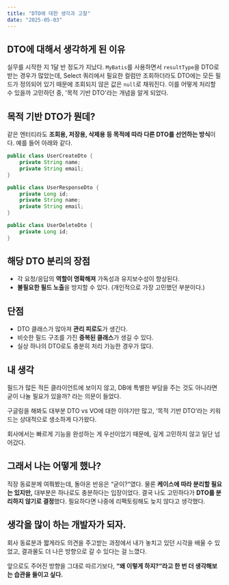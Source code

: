 ```yaml
---
title: "DTO에 대한 생각과 고찰"
date: "2025-05-03"
---
```


## DTO에 대해서 생각하게 된 이유
실무를 시작한 지 1달 반 정도가 지났다. `MyBatis`를 사용하면서 `resultType`을 DTO로 받는 경우가 많았는데,
Select 쿼리에서 필요한 컬럼만 조회하더라도 DTO에는 모든 필드가 정의되어 있기 때문에 조회되지 않은 값은 `null`로 채워진다.
이를 어떻게 처리할 수 있을까 고민하던 중, '목적 기반 DTO'라는 개념을 알게 되었다.
## 목적 기반 DTO가 뭔데?
같은 엔터티라도 **조회용, 저장용, 삭제용 등 목적에 따라 다른 DTO를 선언하는 방식**이다. 예를 들어 아래와 같다.
```java
public class UserCreateDto {
    private String name;
    private String email;
}

public class UserResponseDto {
    private Long id;
    private String name;
    private String email;
}

public class UserDeleteDto {
    private Long id;
}
```
## 해당 DTO 분리의 장점
* 각 요청/응답의 **역할이 명확해져** 가독성과 유지보수성이 향상된다.
* **불필요한 필드 노출**을 방지할 수 있다. (개인적으로 가장 고민했던 부분이다.)
## 단점
* DTO 클래스가 많아져 **관리 피로도**가 생긴다.
* 비슷한 필드 구조를 가진 **중복된 클래스**가 생길 수 있다.
* 실상 하나의 DTO로도 충분히 처리 가능한 경우가 많다.
## 내 생각
필드가 많든 적든 클라이언트에 보이지 않고, DB에 특별한 부담을 주는 것도 아니라면
굳이 나눌 필요가 있을까? 라는 의문이 들었다.

구글링을 해봐도 대부분 DTO vs VO에 대한 이야기만 많고,
‘목적 기반 DTO’라는 키워드는 상대적으로 생소하게 다가왔다.

회사에서는 빠르게 기능을 완성하는 게 우선이었기 때문에,
깊게 고민하지 않고 일단 넘어갔다.
## 그래서 나는 어떻게 했나?
직장 동료분께 여쭤봤는데, 돌아온 반응은 “굳이?“였다.
물론 **케이스에 따라 분리할 필요는 있지만,** 대부분은 하나로도 충분하다는 입장이었다.
결국 나도 고민하다가 **DTO를 분리하지 않기로 결정**했다.
필요하다면 나중에 리팩토링해도 늦지 않다고 생각했다.
## 생각을 많이 하는 개발자가 되자.
회사 동료분과 짧게라도 의견을 주고받는 과정에서
내가 놓치고 있던 시각을 배울 수 있었고,
결과물도 더 나은 방향으로 갈 수 있다는 걸 느꼈다.

앞으로도 주어진 방향을 그대로 따르기보다,
**“왜 이렇게 하지?“라고 한 번 더 생각해보는 습관을 들이고 싶다.**